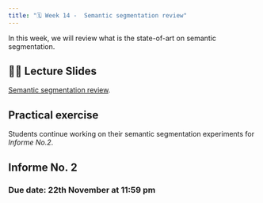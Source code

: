```yaml
---
title: "🗓️ Week 14 -  Semantic segmentation review"
---
```


In this  week, we will review what is the state-of-art on semantic segmentation.


## 👨‍🏫 Lecture Slides 

[Semantic segmentation review](slides.qmd).

##  Practical exercise

Students continue working on their semantic segmentation experiments for  *Informe No.2*.

##  Informe No. 2
### Due date: 22th November at 11:59 pm





